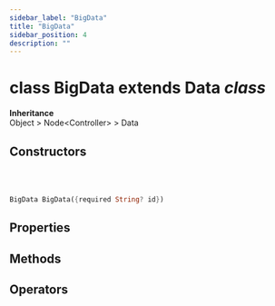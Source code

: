 ```yaml
---
sidebar_label: "BigData"
title: "BigData"
sidebar_position: 4
description: ""
---
```



# class BigData extends Data _class_ 

**Inheritance**  
Object &gt; Node&lt;Controller&gt; &gt; Data



## Constructors

<Tabs>
<TabItem value="0" label="BigData BigData" default>

<br/><br/>

```dart
BigData BigData({required String? id})
```

</TabItem>
</Tabs>

## Properties



## Methods



## Operators
